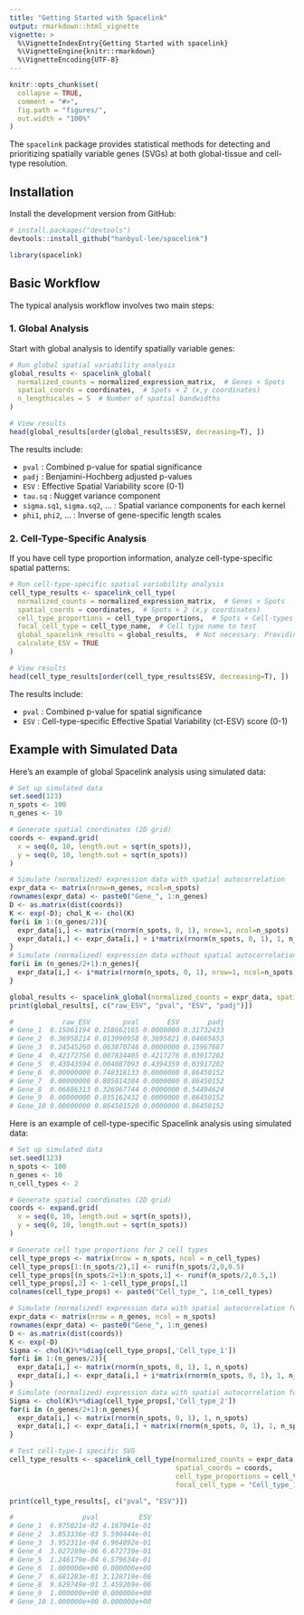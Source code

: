 ```yaml
---
title: "Getting Started with Spacelink"
output: rmarkdown::html_vignette
vignette: >
  %\VignetteIndexEntry{Getting Started with spacelink}
  %\VignetteEngine{knitr::rmarkdown}
  %\VignetteEncoding{UTF-8}
---
```


```r
knitr::opts_chunk$set(
  collapse = TRUE,
  comment = "#>",
  fig.path = "figures/",
  out.width = "100%"
)
```

The `spacelink` package provides statistical methods for detecting and prioritizing spatially variable genes (SVGs) at both global-tissue and cell-type resolution.

## Installation

Install the development version from GitHub:

```r
# install.packages("devtools")
devtools::install_github("hanbyul-lee/spacelink")
```

```r
library(spacelink)
```

## Basic Workflow

The typical analysis workflow involves two main steps:

### 1. Global Analysis

Start with global analysis to identify spatially variable genes:

```r
# Run global spatial variability analysis
global_results <- spacelink_global(
  normalized_counts = normalized_expression_matrix,  # Genes × Spots
  spatial_coords = coordinates,  # Spots × 2 (x,y coordinates)
  n_lengthscales = 5  # Number of spatial bandwidths
)

# View results
head(global_results[order(global_results$ESV, decreasing=T), ])
```

The results include:

- `pval` : Combined p-value for spatial significance
- `padj` : Benjamini-Hochberg adjusted p-values
- `ESV` : Effective Spatial Variability score (0-1)
- `tau.sq` : Nugget variance component
- `sigma.sq1`, `sigma.sq2`, ... : Spatial variance components for each kernel
- `phi1`, `phi2`, ... : Inverse of gene-specific length scales

### 2. Cell-Type-Specific Analysis

If you have cell type proportion information, analyze cell-type-specific spatial patterns:

```r
# Run cell-type-specific spatial variability analysis
cell_type_results <- spacelink_cell_type(
  normalized_counts = normalized_expression_matrix,  # Genes × Spots
  spatial_coords = coordinates,  # Spots × 2 (x,y coordinates)
  cell_type_proportions = cell_type_proportions,  # Spots × Cell-types
  focal_cell_type = cell_type_name,  # Cell type name to test
  global_spacelink_results = global_results,  # Not necessary. Providing global results improves efficiency.
  calculate_ESV = TRUE
)

# View results
head(cell_type_results[order(cell_type_results$ESV, decreasing=T), ])
```

The results include:

- `pval` : Combined p-value for spatial significance
- `ESV` : Cell-type-specific Effective Spatial Variability (ct-ESV) score (0-1)

## Example with Simulated Data

Here's an example of global Spacelink analysis using simulated data:

```r
# Set up simulated data
set.seed(123)
n_spots <- 100
n_genes <- 10

# Generate spatial coordinates (2D grid)
coords <- expand.grid(
  x = seq(0, 10, length.out = sqrt(n_spots)),
  y = seq(0, 10, length.out = sqrt(n_spots))
)

# Simulate (normalized) expression data with spatial autocorrelation
expr_data <- matrix(nrow=n_genes, ncol=n_spots)
rownames(expr_data) <- paste0("Gene_", 1:n_genes)
D <- as.matrix(dist(coords))
K <- exp(-D); chol_K <- chol(K)
for(i in 1:(n_genes/2)){
  expr_data[i,] <- matrix(rnorm(n_spots, 0, 1), nrow=1, ncol=n_spots)
  expr_data[i,] <- expr_data[i,] + i*matrix(rnorm(n_spots, 0, 1), 1, n_spots)%*%chol_K
}
# Simulate (normalized) expression data without spatial autocorrelation
for(i in (n_genes/2+1):n_genes){
  expr_data[i,] <- i*matrix(rnorm(n_spots, 0, 1), nrow=1, ncol=n_spots)
}

global_results <- spacelink_global(normalized_counts = expr_data, spatial_coords = coords)
print(global_results[, c("raw_ESV", "pval", "ESV", "padj")])
```

```r
#            raw_ESV        pval       ESV       padj
# Gene_1  0.15061194 0.158662165 0.0000000 0.31732433
# Gene_2  0.36958214 0.013996958 0.3695821 0.04665653
# Gene_3  0.24545260 0.063870746 0.0000000 0.15967687
# Gene_4  0.42172756 0.007834405 0.4217276 0.03917202
# Gene_5  0.43943594 0.004087093 0.4394359 0.03917202
# Gene_6  0.00000000 0.748318133 0.0000000 0.86450152
# Gene_7  0.00000000 0.805014384 0.0000000 0.86450152
# Gene_8  0.06886313 0.326967744 0.0000000 0.54494624
# Gene_9  0.00000000 0.835162432 0.0000000 0.86450152
# Gene_10 0.00000000 0.864501520 0.0000000 0.86450152
```

Here is an example of cell-type-specific Spacelink analysis using simulated data:

```r
# Set up simulated data
set.seed(123)
n_spots <- 100
n_genes <- 10
n_cell_types <- 2

# Generate spatial coordinates (2D grid)
coords <- expand.grid(
  x = seq(0, 10, length.out = sqrt(n_spots)),
  y = seq(0, 10, length.out = sqrt(n_spots))
)

# Generate cell type proportions for 2 cell types
cell_type_props <- matrix(nrow = n_spots, ncol = n_cell_types)
cell_type_props[1:(n_spots/2),1] <- runif(n_spots/2,0,0.5)
cell_type_props[(n_spots/2+1):n_spots,1] <- runif(n_spots/2,0.5,1)
cell_type_props[,2] <- 1-cell_type_props[,1]
colnames(cell_type_props) <- paste0("Cell_type_", 1:n_cell_types)

# Simulate (normalized) expression data with spatial autocorrelation for cell type 1
expr_data <- matrix(nrow = n_genes, ncol = n_spots)
rownames(expr_data) <- paste0("Gene_", 1:n_genes)
D <- as.matrix(dist(coords))
K <- exp(-D)
Sigma <- chol(K)%*%diag(cell_type_props[,'Cell_type_1'])
for(i in 1:(n_genes/2)){
  expr_data[i,] <- matrix(rnorm(n_spots, 0, 1), 1, n_spots)
  expr_data[i,] <- expr_data[i,] + i*matrix(rnorm(n_spots, 0, 1), 1, n_spots)%*%Sigma
}
# Simulate (normalized) expression data with spatial autocorrelation for cell type 2
Sigma <- chol(K)%*%diag(cell_type_props[,'Cell_type_2'])
for(i in (n_genes/2+1):n_genes){
  expr_data[i,] <- matrix(rnorm(n_spots, 0, 1), 1, n_spots)
  expr_data[i,] <- expr_data[i,] + matrix(rnorm(n_spots, 0, 1), 1, n_spots)%*%Sigma
}

# Test cell-type-1 specific SVG
cell_type_results <- spacelink_cell_type(normalized_counts = expr_data, 
                                         spatial_coords = coords,
                                         cell_type_proportions = cell_type_props,
                                         focal_cell_type = "Cell_type_1")

print(cell_type_results[, c("pval", "ESV")])
```

```r
#                 pval          ESV
# Gene_1  6.975021e-02 4.167041e-01
# Gene_2  3.853336e-03 5.590444e-01
# Gene_3  3.952311e-04 6.964892e-01
# Gene_4  3.027289e-06 6.672739e-01
# Gene_5  1.246179e-04 6.579634e-01
# Gene_6  1.000000e+00 0.000000e+00
# Gene_7  6.681283e-01 3.128719e-06
# Gene_8  9.629749e-01 3.459269e-06
# Gene_9  1.000000e+00 0.000000e+00
# Gene_10 1.000000e+00 0.000000e+00
```